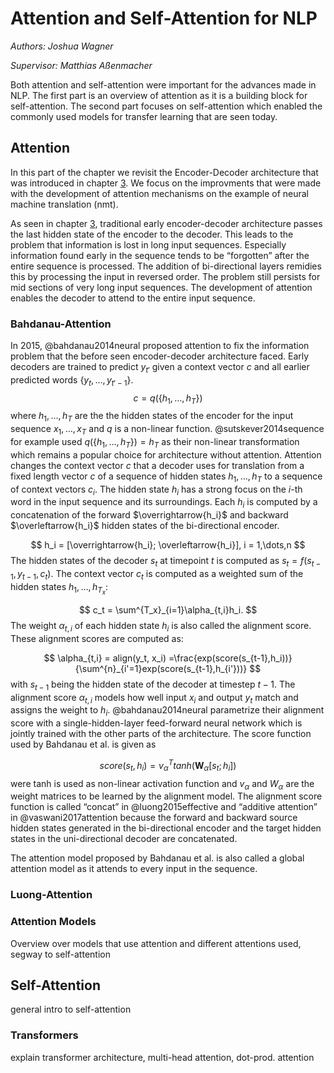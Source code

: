 # Attention and Self-Attention for NLP

*Authors: Joshua Wagner*

*Supervisor: Matthias Aßenmacher*

Both attention and self-attention were important for the advances made in NLP.
The first part is an overview of attention as it is a building block for self-attention.
The second part focuses on self-attention which enabled the commonly used models
for transfer learning that are seen today.

## Attention
In this part of the chapter we revisit the Encoder-Decoder architecture that was introduced
in chapter [3](01-02-rnns-and-their-applications-in-nlp). We focus on the improvments
that were made with the development of attention mechanisms on the example of neural machine translation (nmt).

As seen in chapter [3](01-02-rnns-and-their-applications-in-nlp), traditional early
encoder-decoder architecture passes the last hidden state of the encoder to the decoder.
This leads to the problem that information is lost in long input sequences.
Especially information found early in the sequence tends to be "forgotten" after
the entire sequence is processed. The addition of bi-directional layers remidies
this by processing the input in reversed order. The problem still persists for mid
sections of very long input sequences. The development of attention enables the decoder to
attend to the entire input sequence.

### Bahdanau-Attention

In 2015, @bahdanau2014neural proposed attention to fix the information problem that
the before seen encoder-decoder architecture faced. Early decoders are trained to predict $y_{t'}$
given a context vector $c$ and all earlier predicted words $\{y_t, \dots, y_{t'-1}\}$.
$$c=q(\{h_1,\dots,h_T\})$$ where $h_1,\dots,h_T$ are the the hidden states of the encoder for the input sequence
$x_1,\dots, x_T$ and $q$ is a non-linear function. @sutskever2014sequence for example used
$q(\{h_1,\dots,h_T\}) = h_T$ as their non-linear transformation which remains a popular
choice for architecture without attention.
Attention changes the context vector $c$ that a decoder uses for translation from a fixed
length vector $c$ of a sequence of hidden states $h_1, \dots, h_T$ to a sequence
of context vectors $c_i$. The hidden state $h_i$ has a strong focus on the *i*-th
word in the input sequence and its surroundings.
Each $h_i$ is computed by a concatenation of the forward
$\overrightarrow{h_i}$ and backward $\overleftarrow{h_i}$ hidden states of the
bi-directional encoder.

$$
h_i = [\overrightarrow{h_i}; \overleftarrow{h_i}], i = 1,\dots,n
$$
The hidden states of the decoder $s_t$ at timepoint $t$ is computed as $s_t = f(s_{t-1},y_{t-1},c_t)$.
The context vector $c_t$ is computed as a weighted sum of the hidden
states $h_1,\dots, h_{T_x}$:

$$
c_t = \sum^{T_x}_{i=1}\alpha_{t,i}h_i.
$$
The weight $\alpha_{t,i}$ of each hidden state $h_i$ is also called the alignment score.
These alignment scores are computed as:

$$
\alpha_{t,i} = align(y_t, x_i) =\frac{exp(score(s_{t-1},h_i))}{\sum^{n}_{i'=1}exp(score(s_{t-1},h_{i'}))}
$$
with $s_{t-1}$ being the hidden state of the decoder at timestep $t-1$.
The alignment score $\alpha_{t,i}$ models how well input $x_i$ and output $y_t$ match
and assigns the weight to $h_i$. @bahdanau2014neural parametrize their alignment
score with a single-hidden-layer feed-forward neural network which is jointly
trained with the other parts of the architecture. The score function used by Bahdanau et al.
is given as

$$
score(s_t,h_i) = v_\alpha^Ttanh(\mathbf{W}_\alpha[s_t;h_i])
$$
were tanh is used as non-linear activation function and $v_\alpha$ and $W_\alpha$
are the weight matrices to be learned by the alignment model. The alignment score function
is called "concat" in @luong2015effective and "additive attention" in @vaswani2017attention
because the forward and backward source hidden states generated in the bi-directional encoder and the
target hidden states in the uni-directional decoder are concatenated.

The attention model proposed by Bahdanau et al. is also called a global attention model as it attends
to every input in the sequence.

### Luong-Attention




### Attention Models
Overview over models that use attention and different attentions used, segway to self-attention

## Self-Attention
general intro to self-attention 

### Transformers
explain transformer architecture, multi-head attention, dot-prod. attention
